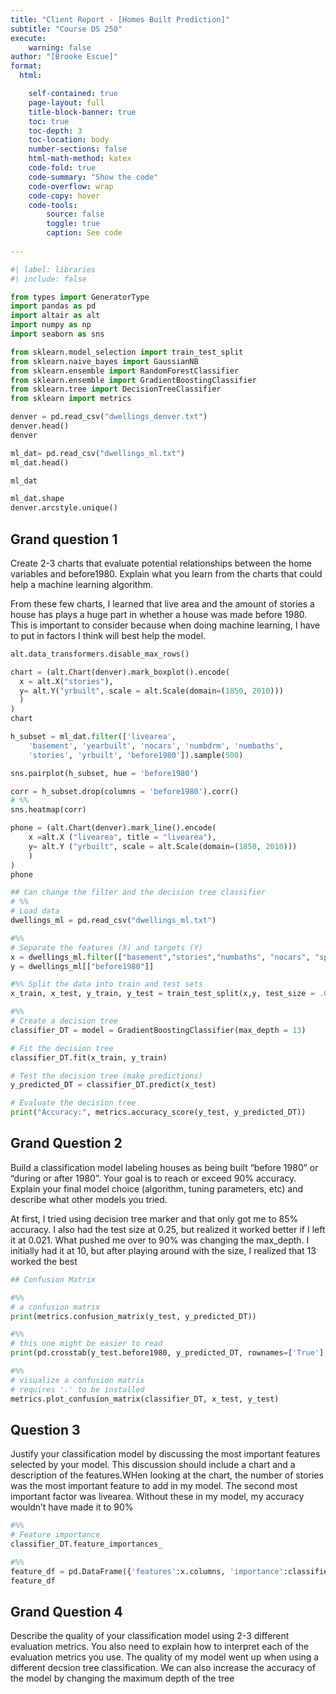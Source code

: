 ```yaml
---
title: "Client Report - [Homes Built Prediction]"
subtitle: "Course DS 250"
execute:
    warning: false
author: "[Brooke Escue]"
format:
  html:

    self-contained: true
    page-layout: full
    title-block-banner: true
    toc: true
    toc-depth: 3
    toc-location: body
    number-sections: false
    html-math-method: katex
    code-fold: true
    code-summary: "Show the code"
    code-overflow: wrap
    code-copy: hover
    code-tools:
        source: false
        toggle: true
        caption: See code
    
---
```




```python
#| label: libraries
#| include: false

from types import GeneratorType
import pandas as pd
import altair as alt
import numpy as np
import seaborn as sns

from sklearn.model_selection import train_test_split
from sklearn.naive_bayes import GaussianNB
from sklearn.ensemble import RandomForestClassifier
from sklearn.ensemble import GradientBoostingClassifier
from sklearn.tree import DecisionTreeClassifier
from sklearn import metrics

```


```python

denver = pd.read_csv("dwellings_denver.txt")
denver.head()
denver

ml_dat= pd.read_csv("dwellings_ml.txt")
ml_dat.head()

ml_dat

ml_dat.shape
denver.arcstyle.unique()
```


## Grand question 1 
Create 2-3 charts that evaluate potential relationships between the home variables and before1980. Explain what you learn from the charts that could help a machine learning algorithm.

From these few charts, I learned that live area and the amount of stories a house has plays a huge part in whether a house was made before 1980.  This is important to consider because when doing machine learning, I have to put in factors I think will best help the model.


```python

alt.data_transformers.disable_max_rows()

chart = (alt.Chart(denver).mark_boxplot().encode(
  x = alt.X("stories"), 
  y= alt.Y("yrbuilt", scale = alt.Scale(domain=(1850, 2010)))
  )
)
chart
```

```python
h_subset = ml_dat.filter(['livearea', 
    'basement', 'yearbuilt', 'nocars', 'numbdrm', 'numbaths', 
    'stories', 'yrbuilt', 'before1980']).sample(500)

sns.pairplot(h_subset, hue = 'before1980')

corr = h_subset.drop(columns = 'before1980').corr()
# %%
sns.heatmap(corr)
```


```python
phone = (alt.Chart(denver).mark_line().encode(
    x =alt.X ("livearea", title = "livearea"), 
    y= alt.Y ("yrbuilt", scale = alt.Scale(domain=(1850, 2010)))
    )
)
phone
```

```python
## Can change the filter and the decision tree classifier 
# %%
# Load data
dwellings_ml = pd.read_csv("dwellings_ml.txt")

#%%
# Separate the features (X) and targets (Y)
x = dwellings_ml.filter(["basement","stories","numbaths", "nocars", "sprice", "arcstyle", 'livearea', 'tasp'])
y = dwellings_ml[["before1980"]]

#%% Split the data into train and test sets
x_train, x_test, y_train, y_test = train_test_split(x,y, test_size = .021, random_state = 190)
```


```python
#%%
# Create a decision tree
classifier_DT = model = GradientBoostingClassifier(max_depth = 13)

# Fit the decision tree
classifier_DT.fit(x_train, y_train)

# Test the decision tree (make predictions)
y_predicted_DT = classifier_DT.predict(x_test)

# Evaluate the decision tree
print("Accuracy:", metrics.accuracy_score(y_test, y_predicted_DT))
```

## Grand Question 2 
Build a classification model labeling houses as being built “before 1980” or “during or after 1980”. Your goal is to reach or exceed 90% accuracy. Explain your final model choice (algorithm, tuning parameters, etc) and describe what other models you tried.

At first, I tried using decision tree marker and that only got me to 85% accuracy.  I also had the test size at 0.25, but realized it worked better if I left it at 0.021.  What pushed me over to 90% was changing the max_depth.  I initially had it at 10, but after playing around with the size, I realized that 13 worked the best
```python
## Confusion Matrix 

#%%
# a confusion matrix
print(metrics.confusion_matrix(y_test, y_predicted_DT))

#%%
# this one might be easier to read
print(pd.crosstab(y_test.before1980, y_predicted_DT, rownames=['True'], colnames=['Predicted'], margins=True))

#%%
# visualize a confusion matrix
# requires '.' to be installed
metrics.plot_confusion_matrix(classifier_DT, x_test, y_test)
```

## Question 3

Justify your classification model by discussing the most important features selected by your model. This discussion should include a chart and a description of the features.WHen looking at the chart, the number of stories was the most important feature to add in my model.  The second most important factor was livearea.  Without these in my model, my accuracy wouldn't have made it to 90%

```python
#%% 
# Feature importance
classifier_DT.feature_importances_

#%%
feature_df = pd.DataFrame({'features':x.columns, 'importance':classifier_DT.feature_importances_})
feature_df
```

## Grand Question 4 
Describe the quality of your classification model using 2-3 different evaluation metrics. You also need to explain how to interpret each of the evaluation metrics you use.
The quality of my model went up when using a different decsion tree classification.  We can also increase the accuracy of the model by changing the maximum depth of the tree